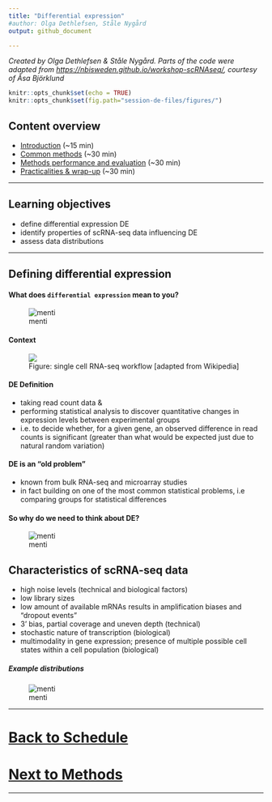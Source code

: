 ```yaml
---
title: "Differential expression"
#author: Olga Dethlefsen, Ståle Nygård 
output: github_document

---
```

_Created by Olga Dethlefsen & Ståle Nygård. Parts of the code were adapted from [https://nbisweden.github.io/workshop-scRNAseq/](https://nbisweden.github.io/workshop-scRNAseq/), courtesy of Åsa Björklund_


```r
knitr::opts_chunk$set(echo = TRUE)
knitr::opts_chunk$set(fig.path="session-de-files/figures/")
```

## Content overview
- [Introduction](session-de.md) (~15 min)
- [Common methods](session-de-methods.html) (~30 min)
- [Methods performance and evaluation](session-de-methods-evaluation.md) (~30 min)
- [Practicalities & wrap-up](session-de-wrap-up.md) (~30 min)


--------

## Learning objectives
- define differential expression DE
- identify properties of scRNA-seq data influencing DE
- assess data distributions

-------


## Defining differential expression

#### What does `differential expression` mean to you?
![menti](session-de-files/images/intro-menti-01.png)


#### Context
<figure>
<img src="session-de-files/images/intro-de-overview-02.png">
<figcaption>Figure: single cell RNA-seq workflow [adapted from Wikipedia]</figcaption></figure>


#### DE Definition
- taking read count data &
- performing statistical analysis to discover quantitative changes in expression levels between experimental groups
- i.e. to decide whether, for a given gene, an observed difference in read counts is significant (greater than what would be expected just due to natural random variation)

#### DE is an "old problem"
- known from bulk RNA-seq and microarray studies
- in fact building on one of the most common statistical problems, i.e comparing groups for statistical differences

#### So why do we need to think about DE?
![menti](session-de-files/images/intro-menti-01.png)

## Characteristics of scRNA-seq data
- high noise levels (technical and biological factors)
- low library sizes
- low amount of available mRNAs results in amplification biases and "dropout events"
- 3' bias, partial coverage and uneven depth (technical)
- stochastic nature of transcription (biological)
- multimodality in gene expression; presence of multiple possible cell states within a cell population (biological)

##### Example distributions
![menti](session-de-files/images/intro-distributions.png)

<!-- ## Live-coding -->
<!-- _Idea: add a small example of looking at the data, distributions, number of zeros, boxplots comparisons of selected genes_ -->


---------

# [Back to Schedule](../schedule.md)
# [Next to Methods](session-de-methods.html)

---------








